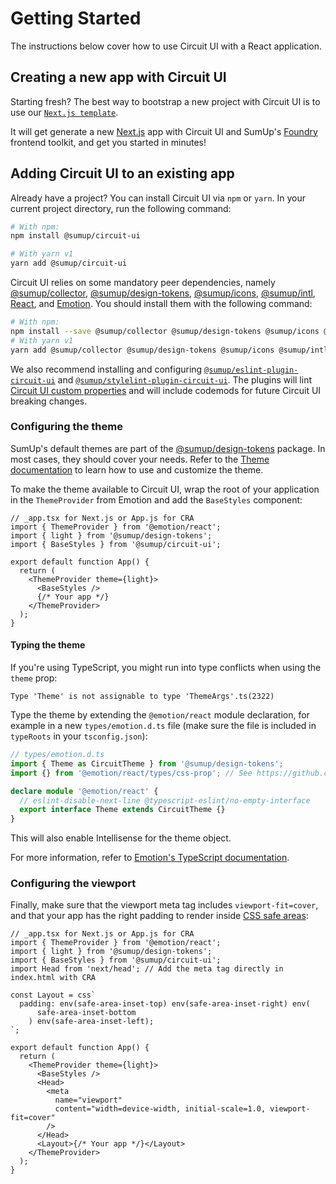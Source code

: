 
<Meta title="Introduction/Getting Started" />

# Getting Started

<Intro>
  The instructions below cover how to use Circuit UI with a React application.
</Intro>

## Creating a new app with Circuit UI

Starting fresh? The best way to bootstrap a new project with Circuit UI is to use our [`Next.js template`](https://github.com/sumup-oss/circuit-ui/tree/main/packages/cna-template).

It will get generate a new [Next.js](https://nextjs.org/) app with Circuit UI and SumUp's [Foundry](https://github.com/sumup-oss/foundry) frontend toolkit, and get you started in minutes!

## Adding Circuit UI to an existing app

Already have a project? You can install Circuit UI via `npm` or `yarn`. In your current project directory, run the following command:

```sh
# With npm:
npm install @sumup/circuit-ui

# With yarn v1
yarn add @sumup/circuit-ui
```

Circuit UI relies on some mandatory peer dependencies, namely [@sumup/collector](https://www.npmjs.com/package/@sumup/collector), [@sumup/design-tokens](https://www.npmjs.com/package/@sumup/design-tokens), [@sumup/icons](https://www.npmjs.com/package/@sumup/icons), [@sumup/intl](https://www.npmjs.com/package/@sumup/intl), [React](https://reactjs.org/), and [Emotion](https://emotion.sh/). You should install them with the following command:

```sh
# With npm:
npm install --save @sumup/collector @sumup/design-tokens @sumup/icons @sumup/intl react react-dom @emotion/react @emotion/styled
# With yarn v1
yarn add @sumup/collector @sumup/design-tokens @sumup/icons @sumup/intl react react-dom @emotion/react @emotion/styled
```

We also recommend installing and configuring [`@sumup/eslint-plugin-circuit-ui`](Packages/eslint-plugin-circuit-ui/Docs) and [`@sumup/stylelint-plugin-circuit-ui`](Packages/stylelint-plugin-circuit-ui/Docs). The plugins will lint [Circuit UI custom properties](Features/Theme/Docs) and will include codemods for future Circuit UI breaking changes.

### Configuring the theme

SumUp's default themes are part of the [@sumup/design-tokens](https://www.npmjs.com/package/@sumup/design-tokens) package. In most cases, they should cover your needs. Refer to the [Theme documentation](Features/Theme/Docs) to learn how to use and customize the theme.

To make the theme available to Circuit UI, wrap the root of your application in the `ThemeProvider` from Emotion and add the `BaseStyles` component:

```tsx
// _app.tsx for Next.js or App.js for CRA
import { ThemeProvider } from '@emotion/react';
import { light } from '@sumup/design-tokens';
import { BaseStyles } from '@sumup/circuit-ui';

export default function App() {
  return (
    <ThemeProvider theme={light}>
      <BaseStyles />
      {/* Your app */}
    </ThemeProvider>
  );
}
```

#### Typing the theme

If you're using TypeScript, you might run into type conflicts when using the `theme` prop:

```
Type 'Theme' is not assignable to type 'ThemeArgs'.ts(2322)
```

Type the theme by extending the `@emotion/react` module declaration, for example in a new `types/emotion.d.ts` file (make sure the file is included in `typeRoots` in your `tsconfig.json`):

```ts
// types/emotion.d.ts
import { Theme as CircuitTheme } from '@sumup/design-tokens';
import {} from '@emotion/react/types/css-prop'; // See https://github.com/emotion-js/emotion/pull/1941

declare module '@emotion/react' {
  // eslint-disable-next-line @typescript-eslint/no-empty-interface
  export interface Theme extends CircuitTheme {}
}
```

This will also enable Intellisense for the theme object.

For more information, refer to [Emotion's TypeScript documentation](https://emotion.sh/docs/typescript#define-a-theme).

### Configuring the viewport

Finally, make sure that the viewport meta tag includes `viewport-fit=cover`, and that your app has the right padding to render inside [CSS safe areas](<https://developer.mozilla.org/en-US/docs/Web/CSS/env()>):

```tsx
// _app.tsx for Next.js or App.js for CRA
import { ThemeProvider } from '@emotion/react';
import { light } from '@sumup/design-tokens';
import { BaseStyles } from '@sumup/circuit-ui';
import Head from 'next/head'; // Add the meta tag directly in index.html with CRA

const Layout = css`
  padding: env(safe-area-inset-top) env(safe-area-inset-right) env(
      safe-area-inset-bottom
    ) env(safe-area-inset-left);
`;

export default function App() {
  return (
    <ThemeProvider theme={light}>
      <BaseStyles />
      <Head>
        <meta
          name="viewport"
          content="width=device-width, initial-scale=1.0, viewport-fit=cover"
        />
      </Head>
      <Layout>{/* Your app */}</Layout>
    </ThemeProvider>
  );
}
```
